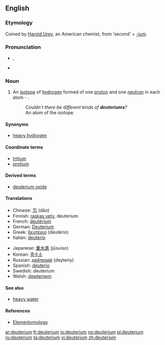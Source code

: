 ==English==
{{wikipedia}}

===Etymology===
Coined by [[:w:Harold Urey|Harold Urey]], an American chemist, from {{etyl|grc}} '''{{polytonic|[[δεύτερος]]}}''' ‘second’ + [[-ium]].

===Pronunciation===
* {{IPA|/djuːˈtɪɹiəm/}}, {{SAMPA|/dju:"tIri@m/}}
* {{hyphenation|deu|te|ri|um}}

===Noun===
{{en-noun}}

# {{isotope}} An [[isotope]] of [[hydrogen]] formed of one [[proton]] and one [[neutron]] in each atom - {{nuclide|2|1|H}}.
#: ''Couldn't there be different kinds of '''deuteriums'''?''
#: An atom of the isotope.

====Synonyms====
* [[heavy hydrogen]]

====Coordinate terms====
* [[tritium]]
* [[protium]]

====Derived terms====
* [[deuterium oxide]]

====Translations====
{{trans-top|isotope of hydrogen}}
* Chinese: [[氘]] (dāo)
* Finnish: [[raskas vety]], deuterium
* French: [[deutérium]] {{m}}
* German: [[Deuterium]] {{n}}
* Greek: [[δευτέριο]] {{n}} (deutério)
* Italian: [[deuterio]] {{m}}
{{trans-mid}}
* Japanese: [[重水素]] (jūsuiso)
* Korean: [[중수소]]
* Russian: [[дейтерий]] {{m}} (deyteriy)
* Spanish: [[deuterio]] {{m}}
* Swedish: deuterium {{n}}
* Welsh: [[dewteriwm]]
{{trans-bottom}}

====See also====
* [[heavy water]]

====References====
* [http://elements.vanderkrogt.net/multidict.html Elementymology]

[[ar:deuterium]]
[[fr:deuterium]]
[[io:deuterium]]
[[no:deuterium]]
[[pl:deuterium]]
[[ru:deuterium]]
[[ta:deuterium]]
[[vi:deuterium]]
[[zh:deuterium]]